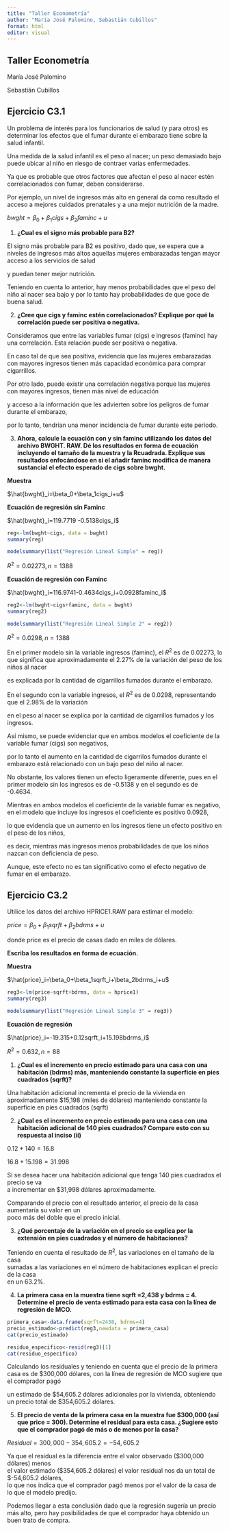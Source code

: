 ---
title: "Taller Econometría"
author: "María José Palomino, Sebastián Cubillos"
format: html
editor: visual
---

## Taller Econometría

María José Palomino

Sebastián Cubillos

## Ejercicio C3.1

Un problema de interés para los funcionarios de salud (y para otros) es determinar los efectos que el fumar durante el embarazo tiene sobre la salud infantil.

Una medida de la salud infantil es el peso al nacer; un peso demasiado bajo puede ubicar al niño en riesgo de contraer varias enfermedades.

Ya que es probable que otros factores que afectan el peso al nacer estén correlacionados con fumar, deben considerarse.

Por ejemplo, un nivel de ingresos más alto en general da como resultado el acceso a mejores cuidados prenatales y a una mejor nutrición de la madre.

$bwght=\beta_0+\beta_1cigs+\beta_2faminc+u$

1.  **¿Cual es el signo más probable para B2?**

El signo más probable para B2 es positivo, dado que, se espera que a niveles de ingresos más altos aquellas mujeres embarazadas tengan mayor acceso a los servicios de salud

y puedan tener mejor nutrición.

Teniendo en cuenta lo anterior, hay menos probabilidades que el peso del niño al nacer sea bajo y por lo tanto hay probabilidades de que goce de buena salud.

2.  **¿Cree que cigs y faminc estén correlacionados? Explique por qué la correlación puede ser positiva o negativa.**

Consideramos que entre las variables fumar (cigs) e ingresos (faminc) hay una correlación. Esta relación puede ser positiva o negativa.

En caso tal de que sea positiva, evidencia que las mujeres embarazadas con mayores ingresos tienen más capacidad económica para comprar cigarrillos.

Por otro lado, puede existir una correlación negativa porque las mujeres con mayores ingresos, tienen más nivel de educación

y acceso a la información que les advierten sobre los peligros de fumar durante el embarazo,

por lo tanto, tendrían una menor incidencia de fumar durante este periodo.

3.  **Ahora, calcule la ecuación con y sin faminc utilizando los datos del archivo BWGHT. RAW. Dé los resultados en forma de ecuación incluyendo el tamaño de la muestra y la Rcuadrada. Explique sus resultados enfocándose en si el añadir faminc modifica de manera sustancial el efecto esperado de cigs sobre bwght.**

**Muestra**

$\hat{bwght}_i=\beta_0+\beta_1cigs_i+u$

**Ecuación de regresión** **sin Faminc**

$\hat{bwght}_i=119.7719 -0.5138cigs_i$

```{r}
reg<-lm(bwght~cigs, data = bwght)
summary(reg)
```

```{r}
modelsummary(list("Regresión Lineal Simple" = reg))
```

$R^2=0.02273, n=1388$

**Ecuación de regresión con Faminc**

$\hat{bwght}_i=116.9741-0.4634cigs_i+0.0928faminc_i$

```{r}
reg2<-lm(bwght~cigs+faminc, data = bwght)
summary(reg2)
```

```{r}
modelsummary(list("Regresión Lineal Simple 2" = reg2))
```

$R^2=0.0298, n=1388$

En el primer modelo sin la variable ingresos (faminc), el $R^2$ es de 0.02273, lo que significa que aproximadamente el 2.27% de la variación del peso de los niños al nacer

es explicada por la cantidad de cigarrillos fumados durante el embarazo.

En el segundo con la variable ingresos, el $R^2$ es de 0.0298, representando que el 2.98% de la variación

en el peso al nacer se explica por la cantidad de cigarrillos fumados y los ingresos.

Así mismo, se puede evidenciar que en ambos modelos el coeficiente de la variable fumar (cigs) son negativos,

por lo tanto el aumento en la cantidad de cigarrilos fumados durante el embarazo está relacionado con un bajo peso del niño al nacer.

No obstante, los valores tienen un efecto ligeramente diferente, pues en el primer modelo sin los ingresos es de -0.5138 y en el segundo es de -0.4634.

Mientras en ambos modelos el coeficiente de la variable fumar es negativo, en el modelo que incluye los ingresos el coeficiente es positivo 0.0928,

lo que evidencia que un aumento en los ingresos tiene un efecto positivo en el peso de los niños,

es decir, mientras más ingresos menos probabilidades de que los niños nazcan con deficiencia de peso.

Aunque, este efecto no es tan significativo como el efecto negativo de fumar en el embarazo.

## Ejercicio C3.2

Utilice los datos del archivo HPRICE1.RAW para estimar el modelo:

$price=\beta_0+\beta_1sqrft+\beta_2bdrms+u$

donde price es el precio de casas dado en miles de dólares.

**Escriba los resultados en forma de ecuación.**

**Muestra**

$\hat{price}_i=\beta_0+\beta_1sqrft_i+\beta_2bdrms_i+u$

```{r}
reg3<-lm(price~sqrft+bdrms, data = hprice1)
summary(reg3)
```

```{r}
modelsummary(list("Regresión Lineal Simple 3" = reg3))
```

**Ecuación de regresión**

$\hat{price}_i=-19.315+0.12sqrft_i+15.198bdrms_i$

$R^2=0.632, n=88$

1.  **¿Cual es el incremento en precio estimado para una casa con una habitación (bdrms) más, manteniendo constante la superficie en pies cuadrados (sqrft)?**

Una habitación adicional incrementa el precio de la vivienda en aproximadamente \$15,198 (miles de dólares) manteniendo constante la superficie en pies cuadrados (sqrft)

2.  **¿Cual es el incremento en precio estimado para una casa con una habitación adicional de 140 pies cuadrados? Compare esto con su respuesta al inciso (ii)**

$0.12*140=16.8$

$16.8+15.198=31.998$

Si se desea hacer una habitación adicional que tenga 140 pies cuadrados el precio se va\
a incrementar en \$31,998 dólares aproximadamente.

Comparando el precio con el resultado anterior, el precio de la casa aumentaría su valor en un\
poco más del doble que el precio inicial.

3.  **¿Qué porcentaje de la variación en el precio se explica por la extensión en pies cuadrados y el número de habitaciones?**

Teniendo en cuenta el resultado de $R^2$, las variaciones en el tamaño de la casa\
sumadas a las variaciones en el número de habitaciones explican el precio de la casa\
en un 63.2%.

4.  **La primera casa en la muestra tiene sqrft =2,438 y bdrms = 4. Determine el precio de venta estimado para esta casa con la línea de regresión de MCO.**

```{r}
primera_casa<-data.frame(sqrft=2438, bdrms=4)
precio_estimado<-predict(reg3,newdata = primera_casa)
cat(precio_estimado)
```

```{r}
residuo_especifico<-resid(reg3)[1]
cat(residuo_especifico)
```

Calculando los residuales y teniendo en cuenta que el precio de la primera casa es de \$300,000 dólares, con la línea de regresión de MCO sugiere que el comprador pagó

un estimado de \$54,605.2 dólares adicionales por la vivienda, obteniendo un precio total de \$354,605.2 dólares.

5.  **El precio de venta de la primera casa en la muestra fue \$300,000 (así que price = 300). Determine el residual para esta casa. ¿Sugiere esto que el comprador pagó de más o de menos por la casa?**

$Residual= 300,000-354,605.2=-54,605.2$

Ya que el residual es la diferencia entre el valor observado (\$300,000 dólares) menos\
el valor estimado (\$354,605.2 dólares) el valor residual nos da un total de \$-54,605.2 dólares,\
lo que nos indica que el comprador pagó menos por el valor de la casa de lo que el modelo predijo.

Podemos llegar a esta conclusión dado que la regresión sugería un precio más alto, pero hay posibilidades de que el comprador haya obtenido un buen trato de compra.

## 
